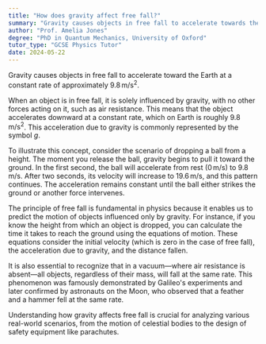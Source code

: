 ```yaml
---
title: "How does gravity affect free fall?"
summary: "Gravity causes objects in free fall to accelerate towards the Earth at a constant rate of 9.8 m/s²."
author: "Prof. Amelia Jones"
degree: "PhD in Quantum Mechanics, University of Oxford"
tutor_type: "GCSE Physics Tutor"
date: 2024-05-22
---
```


Gravity causes objects in free fall to accelerate toward the Earth at a constant rate of approximately $9.8 \, \text{m/s}^2$.

When an object is in free fall, it is solely influenced by gravity, with no other forces acting on it, such as air resistance. This means that the object accelerates downward at a constant rate, which on Earth is roughly $9.8 \, \text{m/s}^2$. This acceleration due to gravity is commonly represented by the symbol $g$.

To illustrate this concept, consider the scenario of dropping a ball from a height. The moment you release the ball, gravity begins to pull it toward the ground. In the first second, the ball will accelerate from rest ($0 \, \text{m/s}$) to $9.8 \, \text{m/s}$. After two seconds, its velocity will increase to $19.6 \, \text{m/s}$, and this pattern continues. The acceleration remains constant until the ball either strikes the ground or another force intervenes.

The principle of free fall is fundamental in physics because it enables us to predict the motion of objects influenced only by gravity. For instance, if you know the height from which an object is dropped, you can calculate the time it takes to reach the ground using the equations of motion. These equations consider the initial velocity (which is zero in the case of free fall), the acceleration due to gravity, and the distance fallen.

It is also essential to recognize that in a vacuum—where air resistance is absent—all objects, regardless of their mass, will fall at the same rate. This phenomenon was famously demonstrated by Galileo's experiments and later confirmed by astronauts on the Moon, who observed that a feather and a hammer fell at the same rate.

Understanding how gravity affects free fall is crucial for analyzing various real-world scenarios, from the motion of celestial bodies to the design of safety equipment like parachutes.
    